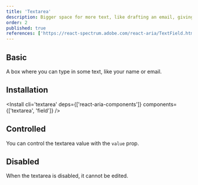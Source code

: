 ```yaml
---
title: 'Textarea'
description: Bigger space for more text, like drafting an email, giving you room to elaborate on your thoughts..
order: 2
published: true
references: ['https://react-spectrum.adobe.com/react-aria/TextField.html#textarea-1']
---
```


## Basic

A box where you can type in some text, like your name or email.

<How minW72 toUse='forms/textarea-demo' />

## Installation

<Install cli='textarea' deps={['react-aria-components']} components={['textarea', 'field']} />

## Controlled
You can control the textarea value with the `value` prop.
<How minW72 toUse="forms/textarea-controlled-demo" />

## Disabled

When the textarea is disabled, it cannot be edited.

<How minW72 toUse='forms/textarea-disabled-demo' />
